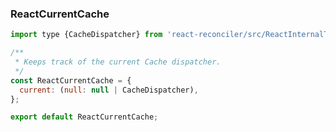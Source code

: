### ReactCurrentCache 

```js
import type {CacheDispatcher} from 'react-reconciler/src/ReactInternalTypes';

/**
 * Keeps track of the current Cache dispatcher.
 */
const ReactCurrentCache = {
  current: (null: null | CacheDispatcher),
};

export default ReactCurrentCache;
```

